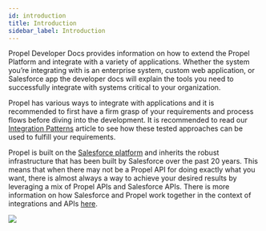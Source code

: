 ```yaml
---
id: introduction
title: Introduction
sidebar_label: Introduction
---
```


Propel Developer Docs provides information on how to extend the Propel Platform and integrate with a variety of applications. Whether the system you’re integrating with is an enterprise system, custom web application, or Salesforce app the developer docs will explain the tools you need to successfully integrate with systems critical to your organization.

Propel has various ways to integrate with applications and it is recommended to first have a firm grasp of your requirements and process flows before diving into the development. It is recommended to read our [Integration Patterns](docs/event-based-messaging) article to see how these tested approaches can be used to fulfill your requirements.

Propel is built on the [Salesforce platform](https://developer.salesforce.com/docs) and inherits the robust infrastructure that has been built by Salesforce over the past 20 years. This means that when there may not be a Propel API for doing exactly what you want, there is almost always a way to achieve your desired results by leveraging a mix of Propel APIs and Salesforce APIs. There is more information on how Salesforce and Propel work together in the context of integrations and APIs [here](/docs/salesforce-vs-propel).

![](../static/img/integration-ecosystem.png)